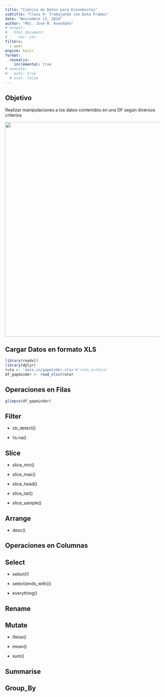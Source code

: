 ```yaml
---
title: "Ciencia de Datos para Economistas"
subtitle: "Clase 9- Trabajando con Data Frames"
date: "Noviembre 13, 2024"
author: "MSc. José M. Avendaño"
# output:
#   html_document:
#     toc: yes
filters:
  - webr
engine: knitr
format: 
  revealjs:
    incremental: true   
# execute: 
#   echo: true
  # eval: false
---
```


## Objetivo

Realizar manipulaciones a los datos contenidos en una DF según diversos criterios

![](images/im-or-trans.png){width="700"}

## Cargar Datos en formato XLS

```r
library(readxl)
library(dplyr)
ruta <- 'data_in/gapminder.xlsx'#'ruta_archivo'
df_gapminder <- read_xlsx(ruta)
```

## Operaciones en Filas

```r
glimpse(df_gapminder)
```

## Filter

-   str_detect()

-   !is.na()

## Slice

-   slice_min()

-   slice_max()

-   slice_head()

-   slice_tail()

-   slice_sample()

## Arrange

-   desc()

## Operaciones en Columnas

## Select

-   select(!)

-   select(ends_with())

-   everything()

## Rename

## Mutate

-   ifelse()

-   mean()

-   sum()

## Summarise

## Group_By
